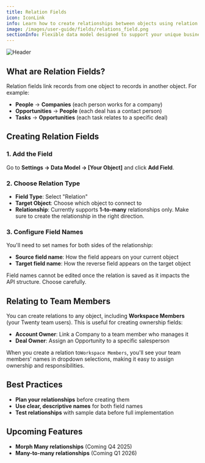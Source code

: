 ```yaml
---
title: Relation Fields
icon: IconLink
info: Learn how to create relationships between objects using relation fields and configure 1-to-many relationships.
image: /images/user-guide/fields/relations_field.png
sectionInfo: Flexible data model designed to support your unique business processes
---
```

<Frame>
  <img src="/images/user-guide/fields/relations_field.png" alt="Header" />
</Frame>

## What are Relation Fields?

Relation fields link records from one object to records in another object. For example:
- **People** → **Companies** (each person works for a company)
- **Opportunities** → **People** (each deal has a contact person)
- **Tasks** → **Opportunities** (each task relates to a specific deal)

## Creating Relation Fields

### 1. Add the Field
Go to **Settings → Data Model → [Your Object]** and click **Add Field**.

### 2. Choose Relation Type
- **Field Type**: Select "Relation"
- **Target Object**: Choose which object to connect to
- **Relationship**: Currently supports **1-to-many** relationships only. Make sure to create the relationship in the right direction. 

### 3. Configure Field Names
You'll need to set names for both sides of the relationship:
- **Source field name**: How the field appears on your current object
- **Target field name**: How the reverse field appears on the target object

<Warning>
Field names cannot be edited once the relation is saved as it impacts the API structure. Choose carefully.
</Warning>

## Relating to Team Members

You can create relations to any object, including **Workspace Members** (your Twenty team users). This is useful for creating ownership fields:

- **Account Owner**: Link a Company to a team member who manages it
- **Deal Owner**: Assign an Opportunity to a specific salesperson  

When you create a relation to`Workspace Members`, you'll see your team members' names in dropdown selections, making it easy to assign ownership and responsibilities.

## Best Practices

- **Plan your relationships** before creating them
- **Use clear, descriptive names** for both field names
- **Test relationships** with sample data before full implementation

## Upcoming Features
- **Morph Many relationships** (Coming Q4 2025)
- **Many-to-many relationships** (Coming Q1 2026)


